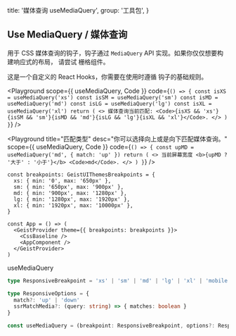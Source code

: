 
  title: '媒体查询 useMediaQuery',
  group: '工具包',
}

## Use MediaQuery / 媒体查询

用于 CSS 媒体查询的钩子，钩子通过 `MediaQuery` API 实现。如果你仅仅想要构建响应式的布局，
请尝试 <NextLink href="/en-us/components/grid"><Link color>栅格组件</Link></NextLink>。

这是一个自定义的 React Hooks，你需要在使用时遵循 <Link target="_blank" color href="https://reactjs.org/docs/hooks-rules.html">钩子的基础规则</Link>。

<Playground
  scope={{ useMediaQuery, Code }}
  code={`
() => {
  const isXS = useMediaQuery('xs')
  const isSM = useMediaQuery('sm')
  const isMD = useMediaQuery('md')
  const isLG = useMediaQuery('lg')
  const isXL = useMediaQuery('xl')
  return (
    <>
      媒体查询当前匹配: <Code>{isXS && 'xs'}{isSM && 'sm'}{isMD && 'md'}{isLG && 'lg'}{isXL && 'xl'}</Code>.
    </>
  )
}
`}
/>

<Playground
  title="匹配类型"
  desc="你可以选择向上或是向下匹配媒体查询。"
  scope={{ useMediaQuery, Code }}
  code={`
() => {
  const upMD = useMediaQuery('md', { match: 'up' })
  return (
    <>
      当前屏幕宽度 <b>{upMD ? '大于' : '小于'}</b> <Code>md</Code>.
    </>
  )
}
`}
/>

<PlaygroundTitle title="定制断点" desc="您可以覆盖 `@geist-ui/react` 组件库默认的断点值。" />

```tsx
const breakpoints: GeistUIThemesBreakpoints = {
  xs: { min: '0', max: '650px' },
  sm: { min: '650px', max: '900px' },
  md: { min: '900px', max: '1280px' },
  lg: { min: '1280px', max: '1920px' },
  xl: { min: '1920px', max: '10000px' },
}

const App = () => (
  <GeistProvider theme={{ breakpoints: breakpoints }}>
    <CssBaseline />
    <AppComponent />
  </GeistProvider>
)
```

<Attributes edit="/pages/zh-cn/components/use-media-query.mdx">
<Attributes.Title>useMediaQuery</Attributes.Title>

```ts
type ResponsiveBreakpoint = 'xs' | 'sm' | 'md' | 'lg' | 'xl' | 'mobile'

type ResponsiveOptions = {
  match?: 'up' | 'down'
  ssrMatchMedia?: (query: string) => { matches: boolean }
}

const useMediaQuery = (breakpoint: ResponsiveBreakpoint, options?: ResponsiveOptions) => boolean
```

</Attributes>

